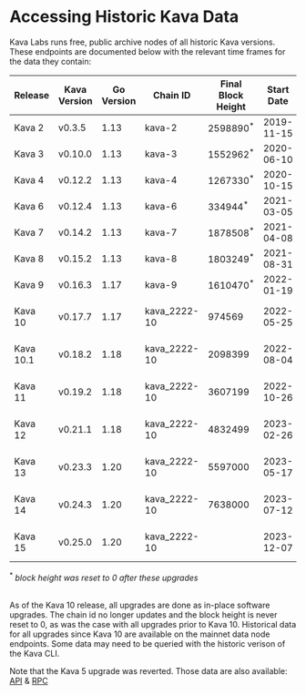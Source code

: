 # Accessing Historic Kava Data

Kava Labs runs free, public archive nodes of all historic Kava versions.
These endpoints are documented below with the relevant time frames for the data they contain:

| Release   | Kava Version | Go Version | Chain ID     | Final Block Height   | Start Date | End Date   | Archive Endpoints                                                                                                        |
| --------- | ------------ | ---------- | ------------ | -------------------- | ---------- | ---------- | ------------------------------------------------------------------------------------------------------------------------ |
| Kava 2    | v0.3.5       | 1.13       | kava-2       | 2598890<sup>\*</sup> | 2019-11-15 | 2020-06-10 | [API](https://api.kava-2.archives.kava.io/node_info)<br/>[RPC](https://rpc.kava-2.archives.kava.io/status)               |
| Kava 3    | v0.10.0      | 1.13       | kava-3       | 1552962<sup>\*</sup> | 2020-06-10 | 2020-10-15 | [API](https://api.kava-3.archives.kava.io/node_info)<br/>[RPC](https://rpc.kava-3.archives.kava.io/status)               |
| Kava 4    | v0.12.2      | 1.13       | kava-4       | 1267330<sup>\*</sup> | 2020-10-15 | 2021-03-04 | [API](https://api.kava-4.archives.kava.io/node_info)<br/>[RPC](https://rpc.kava-4.archives.kava.io/status)               |
| Kava 6    | v0.12.4      | 1.13       | kava-6       | 334944<sup>\*</sup>  | 2021-03-05 | 2021-04-08 | [API](https://api.kava-6.archives.kava.io/node_info)<br/>[RPC](https://rpc.kava-6.archives.kava.io/status)               |
| Kava 7    | v0.14.2      | 1.13       | kava-7       | 1878508<sup>\*</sup> | 2021-04-08 | 2021-08-30 | [API](https://api.kava-7.archives.kava.io/node_info)<br/>[RPC](https://rpc.kava-7.archives.kava.io/status)               |
| Kava 8    | v0.15.2      | 1.13       | kava-8       | 1803249<sup>\*</sup> | 2021-08-31 | 2022-01-19 | [API](https://api.kava-8.archives.kava.io/node_info)<br/>[RPC](https://rpc.kava-8.archives.kava.io/status)               |
| Kava 9    | v0.16.3      | 1.17       | kava-9       | 1610470<sup>\*</sup> | 2022-01-19 | 2022-05-25 | [API](https://api.kava-9.archives.kava.io/node_info)<br/>[RPC](https://rpc.kava-9.archives.kava.io/status)               |
| Kava 10   | v0.17.7      | 1.17       | kava_2222-10 | 974569               | 2022-05-25 | 2022-08-04 | [API](https://api.data.kava.io/node_info)<br/>[RPC](https://rpc.data.kava.io/status)<br/>[EVM](https://evm.data.kava.io) |
| Kava 10.1 | v0.18.2      | 1.18       | kava_2222-10 | 2098399              | 2022-08-04 | 2022-10-26 | [API](https://api.data.kava.io/node_info)<br/>[RPC](https://rpc.data.kava.io/status)<br/>[EVM](https://evm.data.kava.io) |
| Kava 11   | v0.19.2      | 1.18       | kava_2222-10 | 3607199              | 2022-10-26 | 2023-02-26 | [API](https://api.data.kava.io/node_info)<br/>[RPC](https://rpc.data.kava.io/status)<br/>[EVM](https://evm.data.kava.io) |
| Kava 12   | v0.21.1      | 1.18       | kava_2222-10 | 4832499              | 2023-02-26 | 2023-05-17 | [API](https://api.data.kava.io/node_info)<br/>[RPC](https://rpc.data.kava.io/status)<br/>[EVM](https://evm.data.kava.io) |
| Kava 13   | v0.23.3      | 1.20       | kava_2222-10 | 5597000              | 2023-05-17 | 2023-07-12 | [API](https://api.data.kava.io/node_info)<br/>[RPC](https://rpc.data.kava.io/status)<br/>[EVM](https://evm.data.kava.io) |
| Kava 14   | v0.24.3      | 1.20       | kava_2222-10 | 7638000              | 2023-07-12 | 2023-12-07 | [API](https://api.data.kava.io/node_info)<br/>[RPC](https://rpc.data.kava.io/status)<br/>[EVM](https://evm.data.kava.io) |
| Kava 15   | v0.25.0      | 1.20       | kava_2222-10 |                      | 2023-12-07 | present    | [API](https://api.data.kava.io/node_info)<br/>[RPC](https://rpc.data.kava.io/status)<br/>[EVM](https://evm.data.kava.io) |

<sup>*</sup> <i>block height was reset to 0 after these upgrades</i>
<br />
<br />

As of the Kava 10 release, all upgrades are done as in-place software upgrades.
The chain id no longer updates and the block height is never reset to 0, as was the case with all
upgrades prior to Kava 10. Historical data for all upgrades since Kava 10 are available on the
mainnet data node endpoints. Some data may need to be queried with the historic verison of the Kava CLI.

Note that the Kava 5 upgrade was reverted. Those data are also available: [API](https://api.kava-5.archives.kava.io/node_info) & [RPC](https://rpc.kava-5.archives.kava.io/status)
